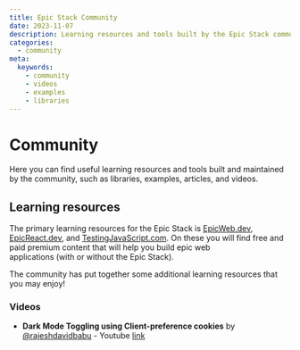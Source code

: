 ```yaml
---
title: Epic Stack Community
date: 2023-11-07
description: Learning resources and tools built by the Epic Stack community.
categories:
  - community
meta:
  keywords:
    - community
    - videos
    - examples
    - libraries
---
```


# Community 

Here you can find useful learning resources and tools built and maintained by 
the community, such as libraries, examples, articles, and videos.

## Learning resources

The primary learning resources for the Epic Stack is 
[EpicWeb.dev](https://www.epicweb.dev), [EpicReact.dev](https://epicreact.dev),
and [TestingJavaScript.com](https://testingjavascript.com). On these you will
find free and paid premium content that will help you build epic web  
applications (with or without the Epic Stack).

The community has put together some additional learning resources that you may
enjoy! 

### Videos

- **Dark Mode Toggling using Client-preference cookies** by 
  [@rajeshdavidbabu](https://github.com/rajeshdavidbabu) - Youtube
  [link](https://www.youtube.com/watch?v=UND-kib_iw4)